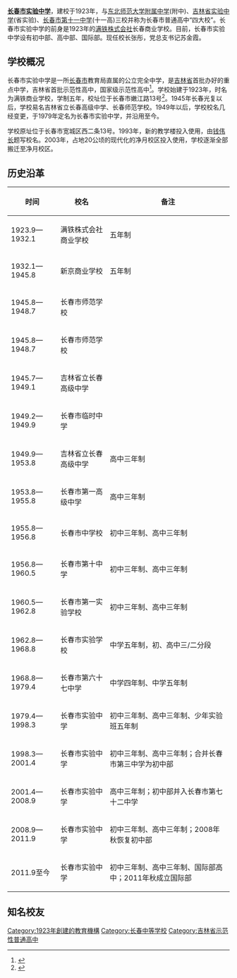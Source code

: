 {{Infobox School
|name = 长春市实验中学
|other_name = Changchun Experimental School
  | image       = 
  | motto       = 追求卓越 缔造幸福
  | established = 1923年
  | type        = 公立完全中学
  | religion    = 
  | affiliation = 
  | district    = [[长春市|长春市]]净月开发区
  | grades      = [[初中|初中]]和[[高中|高中]]
  | principal   = [[张彤|张彤]]
  | area        = 
  | dean        = 
  | college     = 
  | house       = 
  | logo        = 
  | sc          =
  | cs          =
  | faculty     = 235
  | staff       = 300
  | students    = 3541
  | athletics   = 
  | conference  = 
  | colors      = 
  | mascot      = 
  | magazine    = 
  | free_label  = 校歌
  | free_text   = 长春市实验中学校歌
  | free_label2 = 面积
  | free_text2  = 20公顷
  | free_label3 = 校区
  | free_text3  = 净月校区
  | address     = [[长春市|长春市]]净月开发区福祉大路2002号 (130117)
  | telephone   = 0431-86801599
  | fax         = 
  | mail        = 
  | website     = http://www.ccssy.cn
}}
'''[[长春市实验中学|长春市实验中学]]'''，建校于1923年，与[[东北师范大学附属中学|东北师范大学附属中学]](附中)、[[吉林省实验中学|吉林省实验中学]](省实验)、[[长春市第十一中学|长春市第十一中学]](十一高)三校并称为长春市普通高中“四大校”。长春市实验中学的前身是1923年的[[满铁株式会社|满铁株式会社]]长春商业学校。目前，长春市实验中学设有初中部、高中部、国际部。现任校长张彤，党总支书记苏金霞。

== 学校概况 ==

长春市实验中学是一所[[长春市|长春市]]教育局直属的公立完全中学，是[[吉林省|吉林省]]首批办好的重点中学，吉林省首批示范性高中，国家级示范性高中<ref>{{cite web |url=http://www.ccssy.cn/index.aspx?lanmuid=62&sublanmuid=564 |title=存档副本 |accessdate=2015-07-28 |deadurl=yes |archiveurl=https://web.archive.org/web/20150721193047/http://www.ccssy.cn/index.aspx?lanmuid=62&sublanmuid=564 |archivedate=2015-07-21 }}</ref>。学校始建于1923年，时名为满铁商业学校，学制五年，校址位于长春市嫩江路13号<ref>{{Cite web |url=http://xyh.cncnc.edu.cn/show.asp?id=342 |title=存档副本 |access-date=2015-07-28 |archive-url=https://web.archive.org/web/20160305023055/http://xyh.cncnc.edu.cn/show.asp?id=342 |archive-date=2016-03-05 |dead-url=yes }}</ref>。1945年长春光复以后，学校易名吉林省立长春高级中学、长春师范学校。1949年以后，学校校名几经变更，于1979年定名为长春市实验中学，并沿用至今。

学校原址位于长春市宽城区西二条13号。1993年，新的教学楼投入使用，由[[钱伟长|钱伟长]]题写校名。2003年，占地20公顷的现代化的净月校区投入使用，学校逐渐全部搬迁至净月校区。

== 历史沿革 ==

{| class="wikitable"
|-
! 时间 !! 校名 !! 备注
|-
| 1923.9—1932.1 || 满铁株式会社商业学校 || 五年制
|-
| 1932.1—1945.8 || 新京商业学校 || 五年制
|-
| 1945.8—1948.7 || 长春市师范学校 || 
|-
| 1945.8—1948.7 || 长春市师范学校 || 
|-
| 1945.7—1949.1 || 吉林省立长春高级中学 || 
|-
| 1949.2—1949.9 || 长春市临时中学 || 
|-
| 1949.9—1953.8 || 吉林省立长春高级中学 || 高中三年制
|-
| 1953.8—1955.8 || 长春市第一高级中学 || 高中三年制
|-
| 1955.8—1956.8 || 长春市中学校 || 初中三年制、高中三年制
|-
| 1956.8—1960.5 || 长春市第十中学 || 初中三年制、高中三年制
|-
| 1960.5—1962.8 || 长春市第一实验学校 || 初中三年制、高中三年制
|-
| 1962.8—1968.8 || 长春市实验学校 || 中学五年制，初、高中三/二分段
|-
| 1968.8—1979.4 || 长春市第六十七中学 || 中学四年制、中学五年制
|-
| 1979.4—1998.3 || 长春市实验中学 || 初中三年制、高中三年制、少年实验班五年制
|-
| 1998.3—2001.4 || 长春市实验中学 || 初中三年制、高中三年制；合并长春市第三中学为初中部
|-
| 2001.4—2008.9 || 长春市实验中学 || 高中三年制；初中部并入长春市第七十二中学
|-
| 2008.9—2011.9 || 长春市实验中学 || 初中三年制、高中三年制；2008年秋恢复初中部
|-
| 2011.9至今 || 长春市实验中学 || 初中三年制、高中三年制、国际部高中；2011年秋成立国际部
|}

== 知名校友 ==


[[Category:1923年創建的教育機構|Category:1923年創建的教育機構]]
[[Category:长春中等学校|Category:长春中等学校]]
[[Category:吉林省示范性普通高中|Category:吉林省示范性普通高中]]
